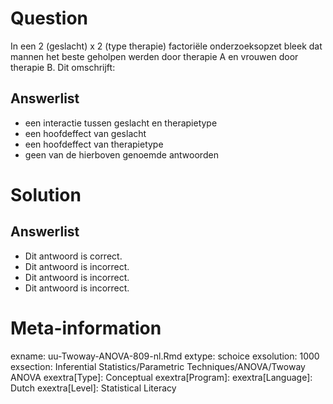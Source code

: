 Question
========
  
In een 2 (geslacht) x 2 (type therapie) factoriële onderzoeksopzet bleek dat mannen het beste geholpen werden door therapie A en vrouwen door therapie B. 
Dit omschrijft:

  
Answerlist
----------
* een interactie tussen geslacht en therapietype
* een hoofdeffect van geslacht
* een hoofdeffect van therapietype
* geen van de hierboven genoemde antwoorden

Solution
========



Answerlist
----------
* Dit antwoord is correct.
* Dit antwoord is incorrect.
* Dit antwoord is incorrect.
* Dit antwoord is incorrect.

Meta-information
================
exname: uu-Twoway-ANOVA-809-nl.Rmd
extype: schoice
exsolution: 1000 
exsection: Inferential Statistics/Parametric Techniques/ANOVA/Twoway ANOVA
exextra[Type]: Conceptual
exextra[Program]: 
exextra[Language]: Dutch
exextra[Level]: Statistical Literacy